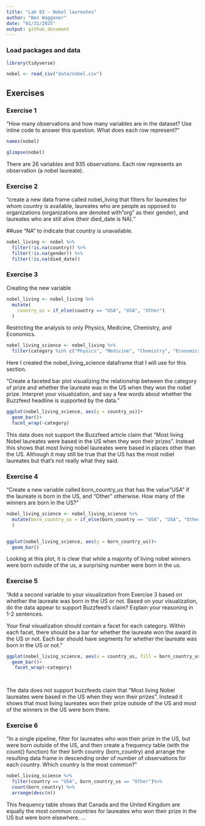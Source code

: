 ```yaml
---
title: "Lab 03 - Nobel laureates"
author: "Ben Waggener"
date: "01/31/2025"
output: github_document
---
```


### Load packages and data

```r
library(tidyverse) 
```

```r
nobel <- read_csv("data/nobel.csv")
```

## Exercises

### Exercise 1

"How many observations and how many variables are in the dataset? Use inline code to answer this question. What does each row represent?"

```r
names(nobel)
```

```r
glimpse(nobel)

```


There are 26 variables and 935 observations. Each row represents an observation (a nobel laureate).



### Exercise 2

"create a new data frame called nobel_living that filters for laureates for whom country is available, laureates who are people as opposed to organizations (organizations are denoted with "org" as their gender), and laureates who are still alive (their died_date is NA)."

##use "NA" to indicate that country is unavailable.

``` r

nobel_living <- nobel %>%
  filter(!is.na(country)) %>%
  filter(!is.na(gender)) %>%
  filter(!is.na(died_date))
```



### Exercise 3

Creating the new variable

```r

nobel_living <- nobel_living %>%
  mutate(
    country_us = if_else(country == "USA", "USA", "Other")
  )

```

Restricting the analysis to only Physics, Medicine, Chemistry, and Economics.

```r

nobel_living_science <- nobel_living %>%
  filter(category %in% c("Physics", "Medicine", "Chemistry", "Economics"))

```

Here I created the nobel_living_science dataframe that I will use for this section.

"Create a faceted bar plot visualizing the relationship between the category of prize and whether the laureate was in the US when they won the nobel prize. Interpret your visualization, and say a few words about whether the Buzzfeed headline is supported by the data."

```r

ggplot(nobel_living_science, aes(y = country_us))+
  geom_bar()+
  facet_wrap(~category)
```
This data does not support the Buzzfeed article claim that "Most living Nobel laureates were based in the US when they won their prizes". Instead this shows that most living nobel laureates were based in places other than the US. Although it may still be true that the US has the most nobel laureates but that's not really what they said.

### Exercise 4
"Create a new variable called born_country_us that has the value "USA" if the laureate is born in the US, and "Other" otherwise. How many of the winners are born in the US?"

```r

nobel_living_science <- nobel_living_science %>%
  mutate(born_country_us = if_else(born_country == "USA", "USA", "Other")
  )


ggplot(nobel_living_science, aes(y = born_country_us))+
  geom_bar()
```

Looking at this plot, it is clear that while a majority of living nobel winners were born outside of the us, a surprising number were born in the us.



### Exercise 5

"Add a second variable to your visualization from Exercise 3 based on whether the laureate was born in the US or not. Based on your visualization, do the data appear to support Buzzfeed’s claim? Explain your reasoning in 1-2 sentences.

Your final visualization should contain a facet for each category.
Within each facet, there should be a bar for whether the laureate won the award in the US or not.
Each bar should have segments for whether the laureate was born in the US or not."

```r


ggplot(nobel_living_science, aes(x = country_us, fill = born_country_us))+
  geom_bar()+
   facet_wrap(~category)
 



```
The data does not support buzzfeeds claim that "Most living Nobel laureates were based in the US when they won their prizes". Instead it shows that most living laureates won their prize outside of the US and most of the winners in the US were born there.

### Exercise 6
"In a single pipeline, filter for laureates who won their prize in the US, but were born outside of the US, and then create a frequency table (with the count() function) for their birth country (born_country) and arrange the resulting data frame in descending order of number of observations for each country. Which country is the most common?"

```r

nobel_living_science %>%
  filter(country == "USA", born_country_us == "Other")%>%
  count(born_country) %>%
  arrange(desc(n))

```

This frequency table shows that Canada and the United Kingdom are equally the most common countries for laureates who won their prize in the US but were born elsewhere.
...

